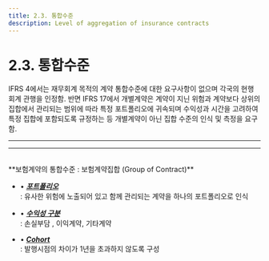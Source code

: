 ```yaml
---
title: 2.3. 통합수준
description: Level of aggregation of insurance contracts
---
```



# 2.3. 통합수준

IFRS 4에서는 재무회계 목적의 계약 통합수준에 대한 요구사항이 없으며 각국의 현행 회계 관행을 인정함. 반면 IFRS 17에서 개별계약은 계약이 지닌 위험과 계약보다 상위의 집합에서 관리되는 범위에 따라 특정 포트폴리오에 귀속되며 수익성과 시간을 고려하여 특정 집합에 포함되도록 규정하는 등 개별계약이 아닌 집합 수준의 인식 및 측정을 요구함.

---
<GCenterImg src="/ifrs/pic2-3.png" width={700} caption="[보험계약집합(Group of contract)]" />

---
<br/>
<GCallout severity="success">
**보험계약의 통합수준 : 보험계약집합 (Group of Contract)**

* • [_**포트폴리오**_](/ifrs/02/2-3/231#포트폴리오) \
  : 유사한 위험에 노출되어 있고 함께 관리되는 계약을 하나의 포트폴리오로 인식

* • [_**수익성 구분**_](/ifrs/02/2-3/231#수익성) \
  : 손실부담 , 이익계약, 기타계약

* • [_**Cohort**_ ](/ifrs/02/2-3/231#cohort) \
  : 발행시점의 차이가 1년을 초과하지 않도록 구성

</GCallout>
